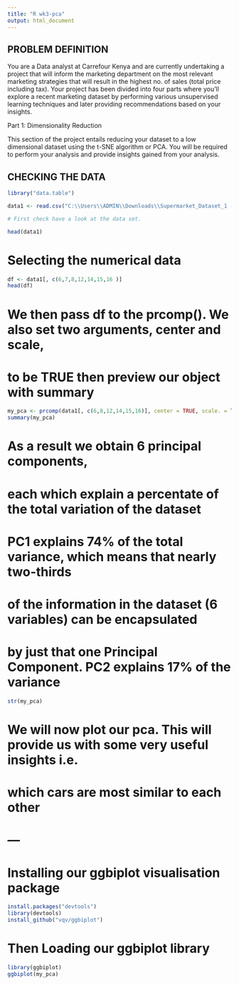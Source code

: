 ---
title: "R wk3-pca"
output: html_document
---
## PROBLEM DEFINITION

You are a Data analyst at Carrefour Kenya and are currently undertaking a project that will inform the marketing department on the most relevant marketing strategies that will result in the highest no. of sales (total price including tax). Your project has been divided into four parts where you'll explore a recent marketing dataset by performing various unsupervised learning techniques and later providing recommendations based on your insights.

Part 1: Dimensionality Reduction

This section of the project entails reducing your dataset to a low dimensional dataset using the t-SNE algorithm or PCA. You will be required to perform your analysis and provide insights gained from your analysis.


## CHECKING THE DATA

```{r}
library("data.table")

data1 <- read.csv("C:\\Users\\ADMIN\\Downloads\\Supermarket_Dataset_1 - Sales Data.csv")

# First check have a look at the data set.

head(data1)
```

# Selecting the numerical data

```{r}
df <- data1[, c(6,7,8,12,14,15,16 )]
head(df)
```
# We then pass df to the prcomp(). We also set two arguments, center and scale, 
# to be TRUE then preview our object with summary

```{r}
my_pca <- prcomp(data1[, c(6,8,12,14,15,16)], center = TRUE, scale. = TRUE)
summary(my_pca)
```
# As a result we obtain 6 principal components, 
# each which explain a percentate of the total variation of the dataset
# PC1 explains 74% of the total variance, which means that nearly two-thirds 
# of the information in the dataset (6 variables) can be encapsulated 
# by just that one Principal Component. PC2 explains 17% of the variance

```{r}
str(my_pca)
```
# We will now plot our pca. This will provide us with some very useful insights i.e. 
# which cars are most similar to each other 
# ---
# 

# Installing our ggbiplot visualisation package

```{r}
install.packages("devtools")
library(devtools)
install_github("vqv/ggbiplot")

```
# Then Loading our ggbiplot library

```{r}
library(ggbiplot)
ggbiplot(my_pca)
```

